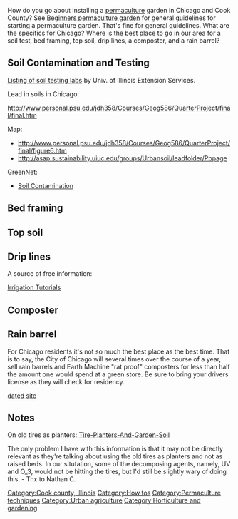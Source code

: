 How do you go about installing a [[permaculture]] garden in Chicago and Cook County?  See [[Beginners permaculture garden]] for general guidelines for starting a permaculture garden.  That's fine for general guidelines.  What are the specifics for Chicago?  Where is the best place to go in our area for a soil test, bed framing, top soil, drip lines, a composter, and a rain barrel?

== Soil Contamination and Testing ==
[http://www.urbanext.uiuc.edu/soiltest/ Listing of soil testing labs] by Univ. of Illinois Extension Services.

Lead in soils in Chicago:

http://www.personal.psu.edu/jdh358/Courses/Geog586/QuarterProject/final/final.htm

Map:
 
* http://www.personal.psu.edu/jdh358/Courses/Geog586/QuarterProject/final/figure6.htm
*  http://asap.sustainability.uiuc.edu/groups/Urbansoil/leadfolder/Pbpage

GreenNet: 
*  [http://www.greennetchicago.org/soil_contamination.html Soil Contamination]

== Bed framing ==
== Top soil ==
== Drip lines ==
A source of free information:

[http://www.irrigationtutorials.com/dripguide.htm Irrigation Tutorials]

== Composter ==
== Rain barrel ==
For Chicago residents it's not so much the best place as the best time. That is to say, the City of Chicago will several times over the course of a year, sell rain barrels and Earth Machine "rat proof" composters for less than half the amount one would spend at a green store. Be sure to bring your drivers license as they will check for residency.

[http://www.urbanext.uiuc.edu/homecomposting/qanda.html dated site]

== Notes ==
On old tires as planters: [http://www.motherearthnews.com/Ask-Our-Experts/Organic-Gardening/Tire-Planters-And-Garden-Soil.aspx Tire-Planters-And-Garden-Soil]

The only problem I have with this information is that it may not be directly relevant as they're talking about using the old tires as planters and not as raised beds.  In our situtation, some of the decomposing agents, namely, UV and O_3, would not be hitting the tires, but I'd still be slightly wary of doing this.  - Thx to Nathan C.

[[Category:Cook county, Illinois]]
[[Category:How tos]]
[[Category:Permaculture techniques]]
[[Category:Urban agriculture]]
[[Category:Horticulture and gardening]]